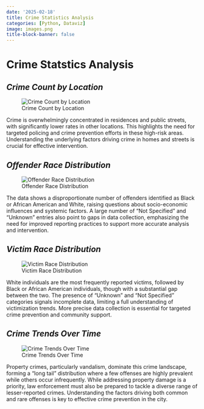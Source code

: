 ```yaml
---
date: '2025-02-18'
title: Crime Statistics Analysis
categories: [Python, Dataviz]
image: images.png
title-block-banner: false
---
```


# **Crime Statstics Analysis**

## *Crime Count by Location*

![Crime Count by Location](plot1.png)

Crime is overwhelmingly concentrated in residences and public streets, with significantly lower rates in other locations. This highlights the need for targeted policing and crime prevention efforts in these high-risk areas. Understanding the underlying factors driving crime in homes and streets is crucial for effective intervention.

## *Offender Race Distribution*

![Offender Race Distribution](plot2.png)

The data shows a disproportionate number of offenders identified as Black or African American and White, raising questions about socio-economic influences and systemic factors. A large number of "Not Specified" and "Unknown" entries also point to gaps in data collection, emphasizing the need for improved reporting practices to support more accurate analysis and intervention.

## *Victim Race Distribution*

![Victim Race Distribution](plot4.png)

White individuals are the most frequently reported victims, followed by Black or African American individuals, though with a substantial gap between the two. The presence of "Unknown" and "Not Specified" categories signals incomplete data, limiting a full understanding of victimization trends. More precise data collection is essential for targeted crime prevention and community support.

## *Crime Trends Over Time*

![Crime Trends Over Time](plot3.png)

Property crimes, particularly vandalism, dominate this crime landscape, forming a "long tail" distribution where a few offenses are highly prevalent while others occur infrequently. While addressing property damage is a priority, law enforcement must also be prepared to tackle a diverse range of lesser-reported crimes. Understanding the factors driving both common and rare offenses is key to effective crime prevention in the city.

